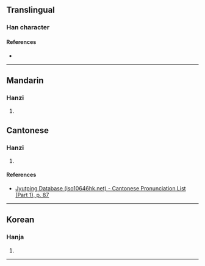 {{character info}}
==Translingual==

===Han character===
{{Han char|rn=32|rad=土|as=07|sn=10|four=|canj=GKOO|ids=⿰土夾}}

====References====
* {{Han ref|kx=0229.260|dkj=05114|dj=0465.160|hdz=10443.100|uh=57C9|ud=22473}}

----
==Mandarin==

===Hanzi===
{{zh-forms|s=𰉥}}
{{cmn-hanzi|pin=[[jiá]] ([[jia2]])|wg=chia<sup>2</sup>}}

# {{rfdef|cmn|sort=土07}}

==Cantonese==

===Hanzi===
{{yue-hanzi|jyut=[[gaap3]]|y=gaap3}}

# {{rfdef|yue|sort=土07}}

====References====
* [http://www.iso10646hk.net/jp/document/download.jsp Jyutping Database (iso10646hk.net) - Cantonese Pronunciation List (Part 1), p. 87]

----

==Korean==

===Hanja===
{{ko-hanja|hangeul=협|rv=hyeop|mr=hyŏp}}

# {{rfdef|ko|sort=土07}}

----